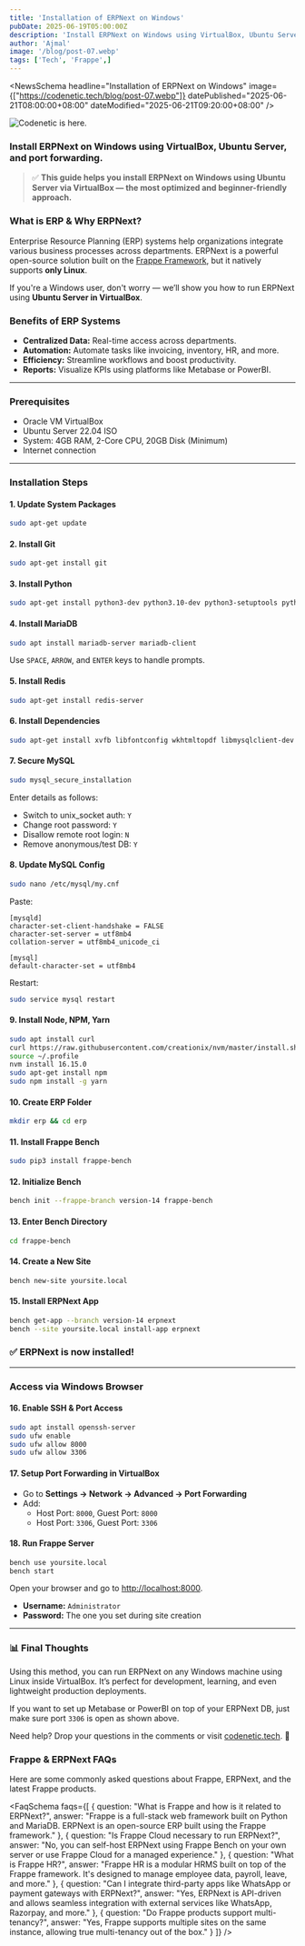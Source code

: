 ```yaml
---
title: 'Installation of ERPNext on Windows'
pubDate: 2025-06-19T05:00:00Z
description: 'Install ERPNext on Windows using VirtualBox, Ubuntu Server, and port forwarding.'
author: 'Ajmal'
image: '/blog/post-07.webp'
tags: ['Tech', 'Frappe',]
---
```


<NewsSchema
  headline="Installation of ERPNext on Windows"
  image={["https://codenetic.tech/blog/post-07.webp"]}
  datePublished="2025-06-21T08:00:00+08:00"
  dateModified="2025-06-21T09:20:00+08:00"
/>

![Codenetic is here.](/blog/post-07.webp)

### Install ERPNext on Windows using VirtualBox, Ubuntu Server, and port forwarding.

> ✅ **This guide helps you install ERPNext on Windows using Ubuntu Server via VirtualBox — the most optimized and beginner-friendly approach.**

### What is ERP & Why ERPNext?

Enterprise Resource Planning (ERP) systems help organizations integrate various business processes across departments. ERPNext is a powerful open-source solution built on the [Frappe Framework](https://frappeframework.com/), but it natively supports **only Linux**.

If you're a Windows user, don't worry — we’ll show you how to run ERPNext using **Ubuntu Server in VirtualBox**.

### Benefits of ERP Systems

- **Centralized Data:** Real-time access across departments.
- **Automation:** Automate tasks like invoicing, inventory, HR, and more.
- **Efficiency:** Streamline workflows and boost productivity.
- **Reports:** Visualize KPIs using platforms like Metabase or PowerBI.

---

### Prerequisites

- Oracle VM VirtualBox
- Ubuntu Server 22.04 ISO
- System: 4GB RAM, 2-Core CPU, 20GB Disk (Minimum)
- Internet connection

---

### Installation Steps

#### 1. Update System Packages

```bash copy
sudo apt-get update
```

#### 2. Install Git

```bash copy
sudo apt-get install git
```

#### 3. Install Python

```bash copy
sudo apt-get install python3-dev python3.10-dev python3-setuptools python3-pip python3-distutils
```

#### 4. Install MariaDB

```bash copy
sudo apt install mariadb-server mariadb-client
```

Use `SPACE`, `ARROW`, and `ENTER` keys to handle prompts.

#### 5. Install Redis

```bash copy
sudo apt-get install redis-server
```

#### 6. Install Dependencies

```bash copy
sudo apt-get install xvfb libfontconfig wkhtmltopdf libmysqlclient-dev
```

#### 7. Secure MySQL

```bash copy
sudo mysql_secure_installation
```

Enter details as follows:

- Switch to unix_socket auth: `Y`
- Change root password: `Y`
- Disallow remote root login: `N`
- Remove anonymous/test DB: `Y`

#### 8. Update MySQL Config

```bash copy
sudo nano /etc/mysql/my.cnf
```

Paste:

```
[mysqld]
character-set-client-handshake = FALSE
character-set-server = utf8mb4
collation-server = utf8mb4_unicode_ci

[mysql]
default-character-set = utf8mb4
```

Restart:

```bash copy
sudo service mysql restart
```

#### 9. Install Node, NPM, Yarn

```bash copy
sudo apt install curl
curl https://raw.githubusercontent.com/creationix/nvm/master/install.sh | bash
source ~/.profile
nvm install 16.15.0
sudo apt-get install npm
sudo npm install -g yarn
```

#### 10. Create ERP Folder

```bash copy
mkdir erp && cd erp
```

#### 11. Install Frappe Bench

```bash copy
sudo pip3 install frappe-bench
```

#### 12. Initialize Bench

```bash copy
bench init --frappe-branch version-14 frappe-bench
```

#### 13. Enter Bench Directory

```bash copy
cd frappe-bench
```

#### 14. Create a New Site

```bash copy
bench new-site yoursite.local
```

#### 15. Install ERPNext App

```bash copy
bench get-app --branch version-14 erpnext
bench --site yoursite.local install-app erpnext
```

### ✅ ERPNext is now installed!

---

### Access via Windows Browser

#### 16. Enable SSH & Port Access

```bash copy
sudo apt install openssh-server
sudo ufw enable
sudo ufw allow 8000
sudo ufw allow 3306
```

#### 17. Setup Port Forwarding in VirtualBox

- Go to **Settings → Network → Advanced → Port Forwarding**
- Add:
  - Host Port: `8000`, Guest Port: `8000`
  - Host Port: `3306`, Guest Port: `3306`

#### 18. Run Frappe Server

```bash copy
bench use yoursite.local
bench start
```

Open your browser and go to [http://localhost:8000](http://localhost:8000).

- **Username:** `Administrator`
- **Password:** The one you set during site creation

---

### 📊 Final Thoughts

Using this method, you can run ERPNext on any Windows machine using Linux inside VirtualBox. It’s perfect for development, learning, and even lightweight production deployments.

If you want to set up Metabase or PowerBI on top of your ERPNext DB, just make sure port `3306` is open as shown above.

Need help? Drop your questions in the comments or visit [codenetic.tech](https://codenetic.tech). 🚀

### Frappe & ERPNext FAQs

Here are some commonly asked questions about Frappe, ERPNext, and the latest Frappe products.

<FaqSchema
  faqs={[
    {
      question: "What is Frappe and how is it related to ERPNext?",
      answer: "Frappe is a full-stack web framework built on Python and MariaDB. ERPNext is an open-source ERP built using the Frappe framework."
    },
    {
      question: "Is Frappe Cloud necessary to run ERPNext?",
      answer: "No, you can self-host ERPNext using Frappe Bench on your own server or use Frappe Cloud for a managed experience."
    },
    {
      question: "What is Frappe HR?",
      answer: "Frappe HR is a modular HRMS built on top of the Frappe framework. It's designed to manage employee data, payroll, leave, and more."
    },
    {
      question: "Can I integrate third-party apps like WhatsApp or payment gateways with ERPNext?",
      answer: "Yes, ERPNext is API-driven and allows seamless integration with external services like WhatsApp, Razorpay, and more."
    },
    {
      question: "Do Frappe products support multi-tenancy?",
      answer: "Yes, Frappe supports multiple sites on the same instance, allowing true multi-tenancy out of the box."
    }
  ]}
/>
